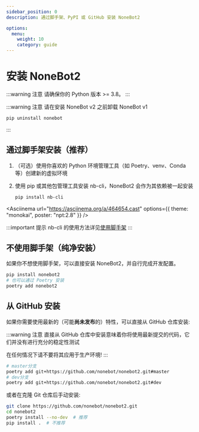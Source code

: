 ```yaml
---
sidebar_position: 0
description: 通过脚手架、PyPI 或 GitHub 安装 NoneBot2

options:
  menu:
    weight: 10
    category: guide
---
```



# 安装 NoneBot2

:::warning 注意
请确保你的 Python 版本 >= 3.8。
:::

:::warning 注意
请在安装 NoneBot v2 之前卸载 NoneBot v1

```bash
pip uninstall nonebot
```

:::

## 通过脚手架安装（推荐）

1. （可选）使用你喜欢的 Python 环境管理工具（如 Poetry、venv、Conda 等）创建新的虚拟环境
2. 使用 pip 或其他包管理工具安装 nb-cli，NoneBot2 会作为其依赖被一起安装

   ```bash
   pip install nb-cli
   ```

<Asciinema
  url="https://asciinema.org/a/464654.cast"
  options={{ theme: "monokai", poster: "npt:2.8" }}
/>

:::important 提示
nb-cli 的使用方法详见[使用脚手架](./nb-cli.md)
:::

## 不使用脚手架（纯净安装）

如果你不想使用脚手架，可以直接安装 NoneBot2，并自行完成开发配置。

```bash
pip install nonebot2
# 也可以通过 Poetry 安装
poetry add nonebot2
```

## 从 GitHub 安装

如果你需要使用最新的（可能**尚未发布**的）特性，可以直接从 GitHub 仓库安装:

:::warning 注意
直接从 GitHub 仓库中安装意味着你将使用最新提交的代码，它们并没有进行充分的稳定性测试

在任何情况下请不要将其应用于生产环境!
:::

```bash title="Install From GitHub"
# master分支
poetry add git+https://github.com/nonebot/nonebot2.git#master
# dev分支
poetry add git+https://github.com/nonebot/nonebot2.git#dev
```

或者在克隆 Git 仓库后手动安装:

```bash
git clone https://github.com/nonebot/nonebot2.git
cd nonebot2
poetry install --no-dev  # 推荐
pip install .  # 不推荐
```
